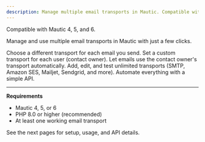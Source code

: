 ```yaml
---
description: Manage multiple email transports in Mautic. Compatible with Mautic 4, 5, and 6.
---
```


<Note>
  Compatible with Mautic 4, 5, and 6.
</Note>

Manage and use multiple email transports in Mautic with just a few clicks.

<CardGroup>
  <Card title="Assign per Email" icon="mail">
    Choose a different transport for each email you send.
  </Card>
  <Card title="Assign per User" icon="user">
    Set a custom transport for each user (contact owner).
  </Card>
  <Card title="Use Owner's Transport" icon="users">
    Let emails use the contact owner's transport automatically.
  </Card>
  <Card title="Easy Setup" icon="settings">
    Add, edit, and test unlimited transports (SMTP, Amazon SES, Mailjet, Sendgrid, and more).
  </Card>
  <Card title="API Ready" icon="code">
    Automate everything with a simple API.
  </Card>
</CardGroup>

---

**Requirements**
- Mautic 4, 5, or 6
- PHP 8.0 or higher (recommended)
- At least one working email transport

<Callout type="note" emoji="👉">
  See the next pages for setup, usage, and API details.
</Callout>

